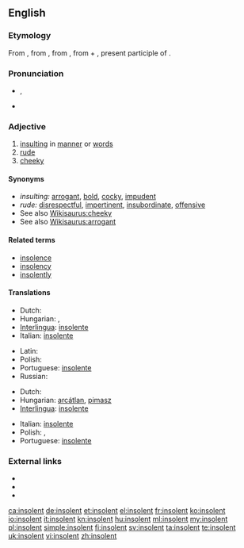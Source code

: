 ==English==

===Etymology===
From {{etyl|enm}}, from {{etyl|fro}}, from {{etyl|la}} {{term|lang=la|insolens||unaccustomed, unwanted, unusual, immoderate, excessive, arrogant, insolent}}, from {{term|lang=la|in-||priv.}} + {{term|lang=la|solens}}, present participle of {{term|lang=la|solere||to be accustomed, to be wont}}.

===Pronunciation===
* {{a|UK}} {{IPA|/ɪnˈsə.lənt/}}, {{SAMPA|/In"s@.l@nt/}}
* {{a|US}} {{IPA|/ˈɪnsə.lənt/}}

===Adjective===
{{en-adj}}

# [[insulting]] in [[manner]] or [[word]]s
# [[rude]]
# [[cheeky]]

====Synonyms====
* ''insulting:'' [[arrogant]], [[bold]], [[cocky]], [[impudent]]
* ''rude:''  [[disrespectful]], [[impertinent]], [[insubordinate]], [[offensive]]
* See also [[Wikisaurus:cheeky]]
* See also [[Wikisaurus:arrogant]]

====Related terms====
* [[insolence]]
* [[insolency]]
* [[insolently]]

====Translations====
{{trans-top|insulting in manner or words}}
* Dutch: {{t+|nl|brutaal}}
* Hungarian: {{t+|hu|szemtelen}}, {{t-|hu|pökhendi}}
* [[Interlingua]]: [[insolente]]
* Italian: [[insolente]] {{m|f}}
{{trans-mid}}
* Latin: {{t|la|insolens}}
* Polish: {{t+|pl|bezczelny|m}}
* Portuguese: [[insolente]] {{m|f}}
* Russian: {{t|ru|вызывающий}}
{{trans-bottom}}

{{trans-top|rude}}
* Dutch: {{t+|nl|brutaal}}
* Hungarian: [[arcátlan]], [[pimasz]]
* [[Interlingua]]: [[insolente]]
{{trans-mid}}
* Italian: [[insolente]] {{m|f}}
* Polish: {{t-|pl|niegrzeczny|m}}, {{t+|pl|chamski|m}}
* Portuguese: [[insolente]] {{m|f}}
{{trans-bottom}}

===External links===
* {{R:Webster 1913}}
* {{R:Century 1911}}
* {{R:OneLook}}

[[ca:insolent]]
[[de:insolent]]
[[et:insolent]]
[[el:insolent]]
[[fr:insolent]]
[[ko:insolent]]
[[io:insolent]]
[[it:insolent]]
[[kn:insolent]]
[[hu:insolent]]
[[ml:insolent]]
[[my:insolent]]
[[pl:insolent]]
[[simple:insolent]]
[[fi:insolent]]
[[sv:insolent]]
[[ta:insolent]]
[[te:insolent]]
[[uk:insolent]]
[[vi:insolent]]
[[zh:insolent]]